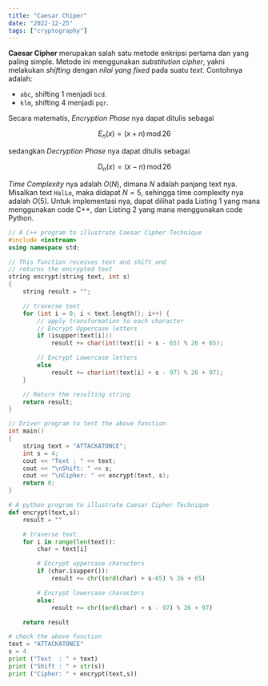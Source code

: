 ```yaml
---
title: "Caesar Chiper"
date: "2022-12-25"
tags: ["cryptography"]
---
```


**Caesar Cipher** merupakan salah satu metode enkripsi pertama dan yang paling simple. Metode ini menggunakan _substitution cipher_, yakni melakukan _shifting_ dengan _nilai yang fixed_ pada suatu _text_. Contohnya adalah:

- `abc`, shifting 1 menjadi `bcd`.
- `klm`, shifting 4 menjadi `pqr`.

Secara matematis, _Encryption Phase_ nya dapat ditulis sebagai

$$
E_{n}(x) = (x + n)\, \text{mod}\, 26
$$

sedangkan _Decryption Phase_ nya dapat ditulis sebagai

$$
D_{n}(x) = (x - n)\, \text{mod}\, 26
$$

_Time Complexity_ nya adalah $O(N)$, dimana $N$ adalah panjang text nya. Misalkan text `HalLo`, maka didapat $N = 5$, sehingga time complexity nya adalah $O(5)$. Untuk implementasi nya, dapat dilihat pada Listing 1 yang mana menggunakan code C++, dan Listing 2 yang mana menggunakan code Python.

```cpp
// A C++ program to illustrate Caesar Cipher Technique
#include <iostream>
using namespace std;

// This function receives text and shift and
// returns the encrypted text
string encrypt(string text, int s)
{
    string result = "";

    // traverse text
    for (int i = 0; i < text.length(); i++) {
        // apply transformation to each character
        // Encrypt Uppercase letters
        if (isupper(text[i]))
            result += char(int(text[i] + s - 65) % 26 + 65);

        // Encrypt Lowercase letters
        else
            result += char(int(text[i] + s - 97) % 26 + 97);
    }

    // Return the resulting string
    return result;
}

// Driver program to test the above function
int main()
{
    string text = "ATTACKATONCE";
    int s = 4;
    cout << "Text : " << text;
    cout << "\nShift: " << s;
    cout << "\nCipher: " << encrypt(text, s);
    return 0;
}
```

```python
# A python program to illustrate Caesar Cipher Technique
def encrypt(text,s):
    result = ""

    # traverse text
    for i in range(len(text)):
        char = text[i]

        # Encrypt uppercase characters
        if (char.isupper()):
            result += chr((ord(char) + s-65) % 26 + 65)

        # Encrypt lowercase characters
        else:
            result += chr((ord(char) + s - 97) % 26 + 97)

    return result

# check the above function
text = "ATTACKATONCE"
s = 4
print ("Text  : " + text)
print ("Shift : " + str(s))
print ("Cipher: " + encrypt(text,s))
```
